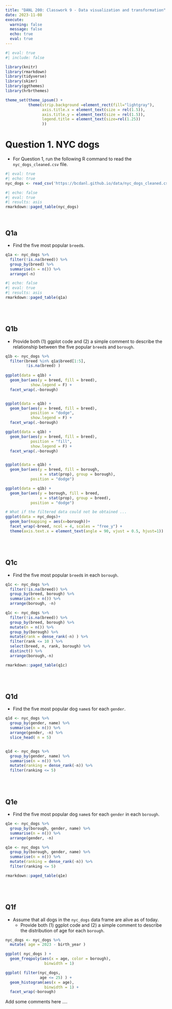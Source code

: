 ```yaml
---
title: "DANL 200: Classwork 9 - Data visualization and transformation"
date: 2023-11-08
execute: 
  warning: false
  message: false
  echo: true
  eval: true
---
```

```r
#| eval: true
#| include: false

library(knitr)
library(rmarkdown)
library(tidyverse)
library(skimr)
library(ggthemes)
library(hrbrthemes)

theme_set(theme_ipsum() +
          theme(strip.background =element_rect(fill="lightgray"),
                axis.title.x = element_text(size = rel(1.5)),
                axis.title.y = element_text(size = rel(1.5)),
                legend.title = element_text(size=rel(1.25))
                ))
```

# Question 1. NYC dogs

- For Question 1, run the following R command to read the `nyc_dogs_cleaned.csv` file.

```r
#| eval: true
#| echo: true
nyc_dogs <- read_csv('https://bcdanl.github.io/data/nyc_dogs_cleaned.csv')
```


```r
#| echo: false
#| eval: true
#| results: asis
rmarkdown::paged_table(nyc_dogs) 
```


<br>


## Q1a

- Find the five most popular `breed`s.

```r
q1a <- nyc_dogs %>% 
  filter(!is.na(breed)) %>% 
  group_by(breed) %>% 
  summarise(n = n()) %>% 
  arrange(-n) 

```


```r
#| echo: false
#| eval: true
#| results: asis
rmarkdown::paged_table(q1a) 
```

<!-- 1 Unknown 54586 2 Yorkshire Terrier 30379 3 Labrador (or Crossbreed) 28399 4 Shih Tzu 27407 5 Pit Bull (or Mix) 24393 6 Chihuahua 21211 -->

<br><br>

## Q1b

- Provide both (1) ggplot code and (2) a simple comment to describe the relationship between the five popular `breed`s and `borough`. 

```r
q1b <- nyc_dogs %>% 
  filter(breed %in% q1a$breed[1:5],
         !is.na(breed) ) 
  
ggplot(data = q1b) +
  geom_bar(aes(y = breed, fill = breed),
           show.legend = F) +
  facet_wrap(.~borough)


ggplot(data = q1b) +
  geom_bar(aes(y = breed, fill = breed),
           position = "dodge",
           show.legend = F) +
  facet_wrap(.~borough)

ggplot(data = q1b) +
  geom_bar(aes(y = breed, fill = breed),
           position = "fill",
           show.legend = F) +
  facet_wrap(.~borough)


ggplot(data = q1b) +
  geom_bar(aes(y = breed, fill = borough, 
               x = stat(prop), group = borough), 
           position = "dodge") 

ggplot(data = q1b) +
  geom_bar(aes(y = borough, fill = breed, 
               x = stat(prop), group = breed), 
           position = "dodge")

```

```r
# What if the filtered data could not be obtained ... 
ggplot(data = nyc_dogs)+
  geom_bar(mapping = aes(x=borough))+
  facet_wrap(~breed, ncol = 4, scales = "free_y") +
  theme(axis.text.x = element_text(angle = 90, vjust = 0.5, hjust=1))  # optional
```

<br><br>

## Q1c

- Find the five most popular `breed`s in each `borough`.

```r
q1c <- nyc_dogs %>% 
  filter(!is.na(breed)) %>% 
  group_by(breed, borough) %>% 
  summarize(n = n()) %>% 
  arrange(borough, -n)

q1c <- nyc_dogs %>% 
  filter(!is.na(breed)) %>% 
  group_by(breed, borough) %>% 
  mutate(n = n()) %>% 
  group_by(borough) %>% 
  mutate(rank = dense_rank(-n) ) %>% 
  filter(rank <= 10 ) %>% 
  select(breed, n, rank, borough) %>% 
  distinct() %>% 
  arrange(borough,-n)
```

```r
rmarkdown::paged_table(q1c) 
```

<br><br>

## Q1d

- Find the five most popular dog `name`s for each `gender`.

```r
q1d <- nyc_dogs %>% 
  group_by(gender, name) %>% 
  summarise(n = n()) %>% 
  arrange(gender, -n) %>% 
  slice_head( n = 5)


q1d <- nyc_dogs %>% 
  group_by(gender, name) %>% 
  summarise(n = n()) %>% 
  mutate(ranking = dense_rank(-n)) %>% 
  filter(ranking <= 5)


```

<br><br>

## Q1e

- Find the five most popular dog `name`s for each `gender` in each `borough`.

```r
q1e <- nyc_dogs %>% 
  group_by(borough, gender, name) %>% 
  summarise(n = n()) %>% 
  arrange(gender, -n)

q1e <- nyc_dogs %>% 
  group_by(borough, gender, name) %>% 
  summarise(n = n()) %>% 
  mutate(ranking = dense_rank(-n)) %>% 
  filter(ranking <= 5)


```

```r
rmarkdown::paged_table(q1e) 
```

<br><br>

## Q1f

- Assume that all dogs in the `nyc_dogs` data frame are alive as of today.
  - Provide both (1) ggplot code and (2) a simple comment to describe the distribution of age for each `borough`.

```r
nyc_dogs <- nyc_dogs %>% 
  mutate( age = 2023 - birth_year )

ggplot( nyc_dogs ) +
  geom_freqpoly(aes(x = age, color = borough), 
                 binwidth = 1) 

ggplot( filter(nyc_dogs, 
               age <= 25) ) +
  geom_histogram(aes(x = age), 
                 binwidth = 1) + 
  facet_wrap(~borough)

```

Add some comments here ....

<br><br><br>
